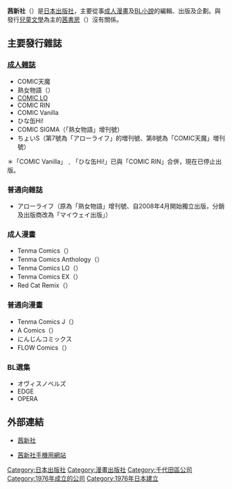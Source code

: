 {{Infobox Company 
| company_name     = 株式会社茜新社
| company_name_en  = Akaneshinsha
| original_text    = {{lang|ja|株式会社茜新社}}
| company_logo     = 
| company_type     = [[株式會社|株式會社]]
| company_slogan   =
| foundation       = 1976年10月4日
| location         = {{JPN}}[[東京都|東京都]][[千代田區|千代田區]]三崎町3-6-5<br>原島本店大樓2樓
| zip_code         = [[〒|〒]]101-0061
| telephone_no     = +81 3-3222-1977
| key_people       = [[執行董事|執行董事]]：重田修司
| industry         = 出版業
| products         = 書籍、雜誌
| capital          = 1000萬[[日圓|日圓]]
| revenue          = 
| operating_income = 
| net_income       = 
| num_employees    = 15人（包括兼職人員）
| parent           =
| subsid           =
| homepage         = [http://www.akaneshinsha.co.jp/ 茜新社]
| footnotes        = 
}}
'''茜新社'''（{{jpn|j=茜新社|hg=あかねしんしゃ|rm=Akaneshinsha}}）是[[日本|日本]][[出版社|出版社]]，主要從事[[成人漫畫|成人漫畫]]及[[BL_(和製英語)|BL]][[小說|小說]]的編輯、出版及企劃。與發行[[兒童文學|兒童文學]]為主的[[茜書房|茜書房]]（{{lang|ja|あかね書房}}）沒有關係。

== 主要發行雜誌 ==
=== [[成人雜誌|成人雜誌]] ===
* COMIC天魔
* 熟女物語（{{lang|ja|熟女ものがたり}}）
* [[Comic_LO|COMIC LO]]
* COMIC RIN
* COMIC Vanilla
* ひな缶Hi!
* COMIC SIGMA（「熟女物語」增刊號）
*ちょいS（第7號為「アローライフ」的増刊號、第8號為「COMIC天魔」増刊號）
＊「COMIC Vanilla」﹑「ひな缶Hi!」已與「COMIC RIN」合併，現在已停止出版。

=== 普通向雜誌 ===
* アローライフ（原為「熟女物語」增刊號、自2008年4月開始獨立出版，分銷及出版商改為「マイウェイ出版」）

=== 成人漫畫 ===
* Tenma Comics（{{lang|ja| Tenmaコミックス}}）
* Tenma Comics Anthology（{{lang|ja| Tenmaコミックスアンソロジー}}）
* Tenma Comics LO（{{lang|ja| TenmaコミックスLO}}）
* Tenma Comics EX（{{lang|ja| TenmaコミックスEX}}）
* Red Cat Remix（{{lang|ja|アカネコミックス}}）

===普通向漫畫===
* Tenma Comics J（{{lang|ja| TenmaコミックスJ}}）
* A Comics（{{lang|ja| Aコミックス}}）
* にんじんコミックス
* FLOW Comics（{{lang|ja| FLOWコミックス}}）

===BL選集===
* オヴィスノベルズ
* EDGE
* OPERA

== 外部連結 ==
* {{ja}}[http://www.akaneshinsha.co.jp/ 茜新社] {{Wayback|url=http://www.akaneshinsha.co.jp/ |date=20210331171130 }}
* {{ja}}[http://akane-m.net/ 茜新社手機用網站] {{Wayback|url=http://akane-m.net/ |date=20201026150610 }}

{{japan-company-stub}}
{{DEFAULTSORT: Akaneshinsha}}
[[Category:日本出版社|Category:日本出版社]]
[[Category:漫畫出版社|Category:漫畫出版社]]
[[Category:千代田區公司|Category:千代田區公司]]
[[Category:1976年成立的公司|Category:1976年成立的公司]]
[[Category:1976年日本建立|Category:1976年日本建立]]